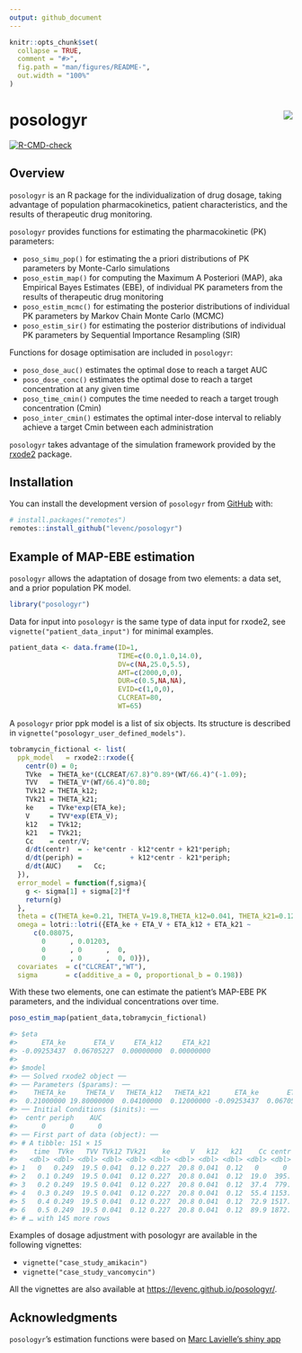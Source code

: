```yaml
---
output: github_document
---
```


<!-- README.md is generated from README.Rmd. Please edit that file -->

```r
knitr::opts_chunk$set(
  collapse = TRUE,
  comment = "#>",
  fig.path = "man/figures/README-",
  out.width = "100%"
)
```

# posologyr [<img src="man/figures/logo_120.png"  align="right" />](https://github.com/levenc/posologyr/)

<!-- badges: start -->
[![R-CMD-check](https://github.com/levenc/posologyr/workflows/R-CMD-check/badge.svg)](https://github.com/levenc/posologyr/actions)
<!-- badges: end -->

## Overview

`posologyr` is an R package for the individualization of drug dosage, taking advantage of population pharmacokinetics, patient characteristics, and the results of therapeutic drug monitoring.

`posologyr` provides functions for estimating the pharmacokinetic (PK) parameters:

+ `poso_simu_pop()` for estimating the a priori distributions of PK parameters by Monte-Carlo simulations
+ `poso_estim_map()` for computing the Maximum A Posteriori (MAP), aka Empirical Bayes Estimates (EBE), of individual PK parameters from the results of therapeutic drug monitoring
+ `poso_estim_mcmc()` for estimating the posterior distributions of individual PK parameters by Markov Chain Monte Carlo (MCMC)
+ `poso_estim_sir()` for estimating the posterior distributions of individual PK parameters by Sequential Importance Resampling (SIR)

Functions for dosage optimisation are included in `posologyr`:

+ `poso_dose_auc()` estimates the optimal dose to reach a target AUC
+ `poso_dose_conc()` estimates the optimal dose to reach a target concentration at any given time
+ `poso_time_cmin()` computes the time needed to reach a target trough concentration (Cmin)
+ `poso_inter_cmin()` estimates the optimal inter-dose interval to reliably achieve a target Cmin between each administration 

`posologyr` takes advantage of the simulation framework provided by the
[rxode2](https://github.com/nlmixr2/rxode2) package.

## Installation

You can install the development version of `posologyr` from [GitHub](https://github.com/) with:

``` r
# install.packages("remotes")
remotes::install_github("levenc/posologyr")
```

## Example of MAP-EBE estimation

`posologyr` allows the adaptation of dosage from two elements: a data set, and 
a prior population PK model.

``` r
library("posologyr")
```

Data for input into `posologyr` is the same type of data input for rxode2, see 
`vignette("patient_data_input")` for minimal examples.

``` r
patient_data <- data.frame(ID=1,
                           TIME=c(0.0,1.0,14.0),
                           DV=c(NA,25.0,5.5),
                           AMT=c(2000,0,0),
                           DUR=c(0.5,NA,NA),
                           EVID=c(1,0,0),
                           CLCREAT=80,
                           WT=65)
```

A `posologyr` prior ppk model is a list of six objects. Its structure is 
described in `vignette("posologyr_user_defined_models")`.

``` r
tobramycin_fictional <- list(
  ppk_model   = rxode2::rxode({
    centr(0) = 0;
    TVke  = THETA_ke*(CLCREAT/67.8)^0.89*(WT/66.4)^(-1.09);
    TVV   = THETA_V*(WT/66.4)^0.80;
    TVk12 = THETA_k12;
    TVk21 = THETA_k21;
    ke    = TVke*exp(ETA_ke);
    V     = TVV*exp(ETA_V);
    k12   = TVk12;
    k21   = TVk21;
    Cc    = centr/V;
    d/dt(centr)  = - ke*centr - k12*centr + k21*periph;
    d/dt(periph) =            + k12*centr - k21*periph;
    d/dt(AUC)    =   Cc;
  }),
  error_model = function(f,sigma){
    g <- sigma[1] + sigma[2]*f
    return(g)
  },
  theta = c(THETA_ke=0.21, THETA_V=19.8,THETA_k12=0.041, THETA_k21=0.12),
  omega = lotri::lotri({ETA_ke + ETA_V + ETA_k12 + ETA_k21 ~
      c(0.08075,
        0      , 0.01203,
        0      , 0      ,  0,
        0      , 0      ,  0, 0)}),
  covariates  = c("CLCREAT","WT"),
  sigma       = c(additive_a = 0, proportional_b = 0.198))
```

With these two elements, one can estimate the patient's MAP-EBE PK parameters,
and the individual concentrations over time.

``` r
poso_estim_map(patient_data,tobramycin_fictional)

#> $eta
#>      ETA_ke       ETA_V     ETA_k12     ETA_k21 
#> -0.09253437  0.06705227  0.00000000  0.00000000 
#> 
#> $model
#> ── Solved rxode2 object ──
#> ── Parameters ($params): ──
#>    THETA_ke     THETA_V   THETA_k12   THETA_k21      ETA_ke       ETA_V 
#>  0.21000000 19.80000000  0.04100000  0.12000000 -0.09253437  0.06705227 
#> ── Initial Conditions ($inits): ──
#>  centr periph    AUC 
#>      0      0      0 
#> ── First part of data (object): ──
#> # A tibble: 151 × 15
#>    time  TVke   TVV TVk12 TVk21    ke     V   k12   k21    Cc centr periph    AUC CLCREAT    WT
#>   <dbl> <dbl> <dbl> <dbl> <dbl> <dbl> <dbl> <dbl> <dbl> <dbl> <dbl>  <dbl>  <dbl>   <dbl> <dbl>
#> 1   0   0.249  19.5 0.041  0.12 0.227  20.8 0.041  0.12   0      0   0      0          80    65
#> 2   0.1 0.249  19.5 0.041  0.12 0.227  20.8 0.041  0.12  19.0  395.  0.809  0.952      80    65
#> 3   0.2 0.249  19.5 0.041  0.12 0.227  20.8 0.041  0.12  37.4  779.  3.20   3.78       80    65
#> 4   0.3 0.249  19.5 0.041  0.12 0.227  20.8 0.041  0.12  55.4 1153.  7.10   8.42       80    65
#> 5   0.4 0.249  19.5 0.041  0.12 0.227  20.8 0.041  0.12  72.9 1517. 12.5   14.8        80    65
#> 6   0.5 0.249  19.5 0.041  0.12 0.227  20.8 0.041  0.12  89.9 1872. 19.2   23.0        80    65
#> # … with 145 more rows
```

Examples of dosage adjustment with posologyr are available in the following vignettes: 

* `vignette("case_study_amikacin")`
* `vignette("case_study_vancomycin")`

All the vignettes are also available at [https://levenc.github.io/posologyr/](https://levenc.github.io/posologyr/).

## Acknowledgments
`posologyr`'s estimation functions were based on [Marc Lavielle's shiny app]( http://shiny.webpopix.org/mcmc/bayes1/)
